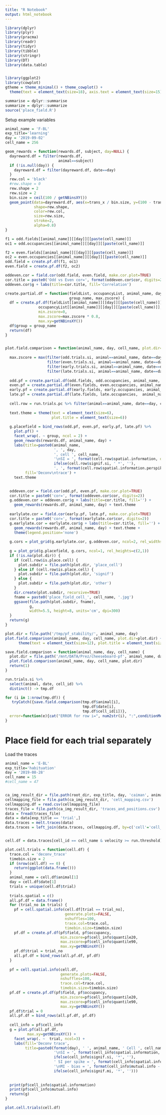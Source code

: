 ```yaml
---
title: "R Notebook"
output: html_notebook
---
```



```r
library(dplyr)
library(plyr)
library(pracma)
library(readr)
library(tidyr)
library(tibble)
library(stringr)
library(DT)
library(data.table)


library(ggplot2)
library(cowplot)
gtheme = theme_minimal() + theme_cowplot() +
  theme(text = element_text(size=18), axis.text = element_text(size=15))

summarise = dplyr::summarise
summarize = dplyr::summarize
source('place_field.R')
```

Setup example variables
```r
animal_name = 'F-BL'
exp_title='learning'
day = '2019-09-02'
cell_name = 256
```



```r
geom_rewards = function(rewards.df, subject, day=NULL) {
  dayreward.df = filter(rewards.df,
                        animal==subject)
  if (!is.null(day)) {
    dayreward.df = filter(dayreward.df, date==day)
  }
  rew.col = 'black'
  #rew.shape = 0
  rew.shape = 2
  rew.size = 2
  bin.size = ceil(100 / getNBinsXY())
  geom_point(data=dayreward.df, aes(x=trans_x / bin.size, y=(100 - trans_y) / bin.size), 
             shape=rew.shape,
             color=rew.col, 
             size=rew.size,
             stroke=2,
             alpha=0.8)
}
```

```r

f1 = odd.fields[[animal_name]][[day]][[paste(cell_name)]]
oc1 = odd.occupancies[[animal_name]][[day]][[paste(cell_name)]]

f2 = even.fields[[animal_name]][[day]][[paste(cell_name)]]
oc2 = even.occupancies[[animal_name]][[day]][[paste(cell_name)]]
odd.field = create.pf.df(f1, oc1)
even.field = create.pf.df(f2, oc2)

oddeven.cor = field.cor(odd.field, even.field, make.cor.plot=TRUE)
cor.title = paste0('Odd vs Even cor=', format(oddeven.cor$cor, digits=2))
oddeven.cor$g + labs(title=cor.title, fill='Correlation')

```


```r
create.partial.df = function(fieldList, occupancyList, animal_name, day, cell_name,
                             group_name, max.zscore) {
  df = create.pf.df(fieldList[[animal_name]][[day]][[paste(cell_name)]],
               occupancyList[[animal_name]][[day]][[paste(cell_name)]],
               min.zscore=0,
               max.zscore=max.zscore * 0.8,
               max.xy=getNBinsXY())
  df$group = group_name
  return(df)
}


plot.field.comparison = function(animal_name, day, cell_name, plot.dir=NA) {
  
  max.zscore = max(filter(odd.trials.si, animal==animal_name, date==day, cell_id==cell_name)$field.max,
                   filter(even.trials.si, animal==animal_name, date==day, cell_id==cell_name)$field.max,
                   filter(early.trials.si, animal==animal_name, date==day, cell_id==cell_name)$field.max,
                   filter(late.trials.si, animal==animal_name, date==day, cell_id==cell_name)$field.max)
  
  odd.pf = create.partial.df(odd.fields, odd.occupancies, animal_name, day, cell_name, 'Odd', max.zscore)
  even.pf = create.partial.df(even.fields, even.occupancies, animal_name, day, cell_name, 'Even', max.zscore)
  early.pf = create.partial.df(early.fields, early.occupancies, animal_name, day, cell_name, 'Early', max.zscore)
  late.pf = create.partial.df(late.fields, late.occupancies,  animal_name, day, cell_name, 'Late', max.zscore)
  
  cell.row = run.trials.pc %>% filter(animal==animal_name, date==day, cell_id==cell_name)
  
  text.theme = theme(text = element_text(size=6),
                     plot.title = element_text(size=6))
  
  g.placefield = bind_rows(odd.pf, even.pf, early.pf, late.pf) %>%
    plot.pf() +
    facet_wrap(. ~ group, ncol = 2) +
    geom_rewards(rewards.df, animal_name, day) +
    labs(title=paste0(animal_name,
                      ', ', day,
                      ', cell ', cell_name, 
                      '\nSI = ', format(cell.row$spatial.information, digits=2), ' bits/s',
                      ifelse(cell.row$signif.si, ' *', ''),
                      ', ', format(cell.row$spatial.information.perspike, digits=2), ' bits/spike'),
         fill='Deconv\ntrace') +
    text.theme

  
  oddeven.cor = field.cor(odd.pf, even.pf, make.cor.plot=TRUE)
  cor.title = paste0('cor=', format(oddeven.cor$cor, digits=2))
  g.oddeven.cor = oddeven.cor$g + labs(title=cor.title, fill='') + 
    geom_rewards(rewards.df, animal_name, day) + text.theme
  
  earlylate.cor = field.cor(early.pf, late.pf, make.cor.plot=TRUE)
  cor.title = paste0('cor=', format(earlylate.cor$cor, digits=2))
  g.earlylate.cor = earlylate.cor$g + labs(title=cor.title, fill='') + 
    geom_rewards(rewards.df, animal_name, day) + text.theme +
    theme(legend.position='none')
  
  g.cors = plot_grid(g.earlylate.cor, g.oddeven.cor, ncol=2, rel_widths=c(1, 1.7))
  
  g = plot_grid(g.placefield, g.cors, ncol=1, rel_heights=c(2,1))
  if (!is.na(plot.dir)) {
    if (cell.row$is.place.cell) {
      plot.subdir = file.path(plot.dir, 'place_cell')
    } else if (cell.row$is.place.cell) {
      plot.subdir = file.path(plot.dir, 'signif')
    } else {
      plot.subdir = file.path(plot.dir, 'other')
    }
    dir.create(plot.subdir, recursive=TRUE)
    fname = paste0('place_field_cell_', cell_name, '.jpg')
    ggsave(file.path(plot.subdir, fname), 
           g,
           width=5.5, height=8, units='cm', dpi=300)
  }
  return(g)
}
```


```r
plot.dir = file.path('/tmp/pf_stability/', animal_name, day)
plot.field.comparison(animal_name, day, cell_name, plot.dir=plot.dir) + 
      theme(text = element_text(size=12), plot.title = element_text(size=12))
```

```r
save.field.comparison = function(animal_name, day, cell_name) {
  plot.dir = file.path('/mnt/DATA/Prez/cheeseboard-pf', animal_name, day)
  plot.field.comparison(animal_name, day, cell_name, plot.dir)
  return(1)
}

run.trials.si %>%
  select(animal, date, cell_id) %>%
  distinct() -> tmp.df

for (i in 1:nrow(tmp.df)) {
   tryCatch({save.field.comparison(tmp.df$animal[i],
                                   tmp.df$date[i],
                                   tmp.df$cell_id[i])},
  error=function(e){cat("ERROR for row i=", num2str(i), ":",conditionMessage(e), "\n")})
}
```

# Place field for each trial separately

Load the traces
```r
animal_name = 'E-BL'
exp_title='habituation'
day = '2019-08-28'
cell_name = 15
#cell_name = 47


ca_img_result_dir = file.path(root_dir, exp_title, day, 'caiman', animal_name, 'filtered')
cellmapping_file = file.path(ca_img_result_dir, 'cell_mapping.csv')
cellmapping.df = read.csv(cellmapping_file)
traces_file = file.path(ca_img_result_dir, 'traces_and_positions.csv')
data = fread(traces_file)
data = data[exp_title == 'trial',]
data.traces = melt.traces(data)
data.traces = left_join(data.traces, cellmapping.df, by=c('cell'='cell_no')) %>% data.table()


cell.df = data.traces[cell_id == cell_name & velocity >= run.threshold]
```

```r

plot.cell.trials = function(cell.df) {
  trace.col = 'deconv_trace'
  timebin.size = 2
  if (nrow(cell.df) == 0) {
    return(ggplot(data.frame()))
  }
  animal_name = cell.df$animal[1]
  day = cell.df$date[1]
  trials = unique(cell.df$trial)
  
  trials.spatial = c()
  all.pf.df = data.frame()
  for (trial_no in trials) {
    pf = cell.spatial.info(cell.df[trial == trial_no],
                           generate.plots=FALSE,
                           nshuffles=100,
                           trace.col=trace.col,
                           timebin.size=timebin.size)
    pf.df = create.pf.df(pf$field, pf$occupancy, 
                         min.zscore=pf$cell_info$quantile20, 
                         max.zscore=pf$cell_info$quantile90, 
                         max.xy=getNBinsXY())
    pf.df$trial = trial_no
    all.pf.df = bind_rows(all.pf.df, pf.df)
  }
  
  pf = cell.spatial.info(cell.df,
                         generate.plots=FALSE,
                         nshuffles=100,
                         trace.col=trace.col,
                         timebin.size=timebin.size)
  pf.df = create.pf.df(pf$field, pf$occupancy, 
                         min.zscore=pf$cell_info$quantile20, 
                         max.zscore=pf$cell_info$quantile90, 
                         max.xy=getNBinsXY())
  pf.df$trial = 0
  all.pf.df = bind_rows(all.pf.df, pf.df)
  
  cell_info = pf$cell_info
  g = plot.pf(all.pf.df, 
          max.xy=getNBinsXY()) +
    facet_wrap(. ~  trial, ncol=3) +
    labs(fill='Deconv trace',
         title=paste0(format(day), ' ', animal_name, ' Cell ', cell_name, 
                      '\nSI = ', format(cell_info$spatial.information, digits=2),
                      ifelse(cell_info$signif.si, '*', ''),
                      ' SI per spike = ', format(cell_info$spatial.information.perspike, digits=2),
                      '\nMI - bias = ', format(cell_info$mutual.info - cell_info$mutual.info.bias, digits=3),
                      ifelse(cell_info$signif.mi, '*', '')))
  
  
  print(pf$cell_info$spatial.information)
  print(pf$cell_info$mutual.info)
  return(g)
}

plot.cell.trials(cell.df)
```


